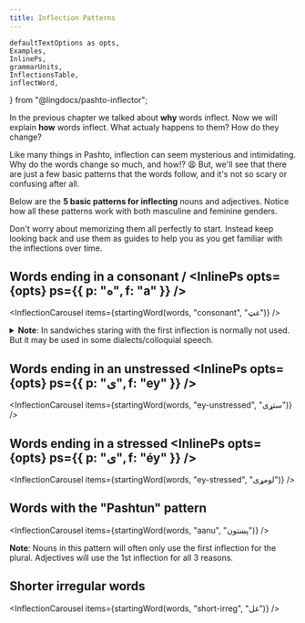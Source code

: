 ```yaml
---
title: Inflection Patterns
---
```


<!-- 

Copyright (c) 2021 lingdocs.com 

The content of the chapters/book is licensed by a
Attribution-ShareAlike 4.0 International License (CC BY-SA 4.0)
https://creativecommons.org/licenses/by-sa/4.0/
https://creativecommons.org/licenses/by-sa/4.0/legalcode
    
-->


    defaultTextOptions as opts,
    Examples,
    InlinePs,
    grammarUnits,
    InflectionsTable,
    inflectWord,
} from "@lingdocs/pashto-inflector";

In the <Link to="/inflection/inflection-intro/">previous chapter</Link> we talked about **why** words inflect. Now we will explain **how** words inflect. What actualy happens to them? How do they change?

Like many things in Pashto, inflection can seem mysterious and intimidating. Why do the words change so much, and how!? 😩 But, we'll see that there are just a few basic patterns that the words follow, and it's not so scary or confusing after all.

Below are the **5 basic patterns for inflecting** nouns and adjectives. Notice how all these patterns work with both masculine and feminine genders.

Don't worry about memorizing them all perfectly to start. Instead keep looking back and use them as guides to help you as you get familiar with the inflections over time.

## Words ending in a consonant / <InlinePs opts={opts} ps={{ p: "ه", f: "a" }} />

<InflectionCarousel items={startingWord(words, "consonant", "غټ")} />

<details>

<summary>
<strong>Note</strong>: In sandwiches staring with <InlinePs opts={opts} ps={{ p: "په", f: "pu" }} /> the first inflection is normally not used. But it may be used in some dialects/colloquial speech.
</summary>
    
For example using the word <InlinePs opts={opts} ps={{ p: "کوټه", f: "koTá", e: "room" }} />:

<Examples opts={opts}>{[
    {
        p: "زه په کوټه کې ناست یم",
        f: "zu pu koTá ke naast yum",
        e: "I am sitting in the room",
    }
]}</Examples>

Notice how it does not use the first feminine inflection <InlinePs opts={opts} ps={{ p: "کوټې", f: "koTe" }} />, as it does with a different sandwich:

<Examples opts={opts}>{[
    {
        p: "زه کوټې ته ځم",
        f: "zu koTé ta dzum",
        e: "I'm going to the room",
    },
]}</Examples>

</details>

## Words ending in an unstressed <InlinePs opts={opts} ps={{ p: "ی", f: "ey" }} />

<InflectionCarousel items={startingWord(words, "ey-unstressed", "ستړی")} />  

## Words ending in a stressed <InlinePs opts={opts} ps={{ p: "ی", f: "éy" }} />

<InflectionCarousel items={startingWord(words, "ey-stressed", "لومړی")} />  

## Words with the "Pashtun" pattern

<InflectionCarousel items={startingWord(words, "aanu", "پښتون")} />

**Note**: Nouns in this pattern will often only use the first inflection for the plural. Adjectives will use the 1st inflection for all 3 reasons.

## Shorter irregular words

<InflectionCarousel items={startingWord(words, "short-irreg", "غل")} />  

